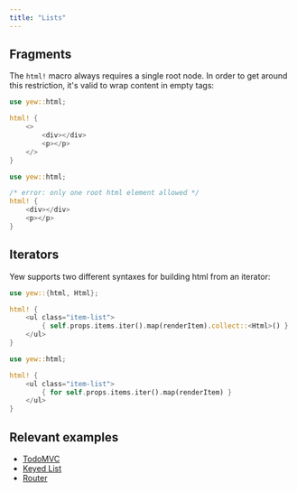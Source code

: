 ```yaml
---
title: "Lists"
---
```



## Fragments

The `html!` macro always requires a single root node. In order to get around this restriction, it's valid to wrap content in empty tags:

<Tabs>
  <TabItem value="Valid" label="Valid">

```rust
use yew::html;

html! {
    <>
        <div></div>
        <p></p>
    </>
}
```

  </TabItem>
  <TabItem value="Invalid" label="Invalid">

```rust
use yew::html;

/* error: only one root html element allowed */
html! {
    <div></div>
    <p></p>
}
```

  </TabItem>
</Tabs>

## Iterators

Yew supports two different syntaxes for building html from an iterator:

<Tabs>
  <TabItem value="Syntax type 1" label="Syntax type 1">

```rust
use yew::{html, Html};

html! {
    <ul class="item-list">
        { self.props.items.iter().map(renderItem).collect::<Html>() }
    </ul>
}
```

  </TabItem>
  <TabItem value="Syntax type 2" label="Syntax type 2">

```rust
use yew::html;

html! {
    <ul class="item-list">
        { for self.props.items.iter().map(renderItem) }
    </ul>
}
```

  </TabItem>
</Tabs>

## Relevant examples

- [TodoMVC](https://github.com/yewstack/yew/tree/v0.18/examples/todomvc)
- [Keyed List](https://github.com/yewstack/yew/tree/v0.18/examples/keyed_list)
- [Router](https://github.com/yewstack/yew/tree/v0.18/examples/router)
